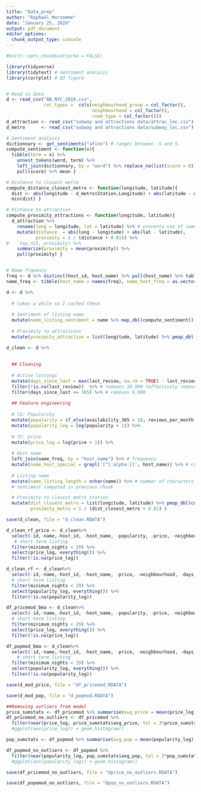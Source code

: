 ```yaml
---
title: "Data_prep"
author: "Raphaël Morsomme"
date: "January 25, 2020"
output: pdf_document
editor_options: 
  chunk_output_type: console
---
```


```r
#knitr::opts_chunk$set(echo = FALSE)

library(tidyverse)
library(tidytext) # sentiment analysis
library(corrplot) # Q3 figure


# Read in data
d <- read_csv("AB_NYC_2019.csv",
              col_types =  cols(neighbourhood_group = col_factor(),
                                neighbourhood = col_factor(),
                                room_type = col_factor()))
d_attraction <- read_csv("subway and attractions data/attrac_loc.csv")
d_metro      <- read_csv("subway and attractions data/subway_loc.csv")

# Sentiment analysis
dictionnary <- get_sentiments("afinn") # ranges between -5 and 5.
compute_sentiment <- function(x){
  tibble(term = x) %>%
    unnest_tokens(word, term) %>%
    left_join(dictionnary, by = "word") %>% replace_na(list(score = 0)) %>%
    pull(score) %>% mean }

# Distance to closest metro
compute_distance_closest_metro <- function(longitude, latitude){
  dist <- abs(longitude - d_metro$Station.Longitude) + abs(latitude - d_metro$Station.Latitude) # manhattan distance (instead of euclidean distance)
  min(dist) }

# Distance to attraction
compute_proximity_attractions <- function(longitude, latitude){
  d_attraction %>% 
    rename(long = longitude, lat = latitude) %>% # prevents use of same names
    mutate(distance  = abs(long - longitude) + abs(lat - latitude),
           proximity = 1 / (distance + 0.01)) %>%
#    top_n(5, proximity) %>%
    summarize(proximity = mean(proximity)) %>%
    pull(proximity) }


# Name frquency
freq <- d %>% distinct(host_id, host_name) %>% pull(host_name) %>% table # only count each id once (do not count people with multiple listing muliple times)
name_freq <- tibble(host_name = names(freq), name_host_freq = as.vector(freq) / sum(freq)) %>% arrange(-name_host_freq)
```

```r
d <- d %>%
  
  # takes a while so I cached these
  
  # Sentiment of listing name
  mutate(name_listing_sentiment = name %>% map_dbl(compute_sentiment)) %>%
  
  # Proximity to attractions
  mutate(proximity_attraction = list(longitude, latitude) %>% pmap_dbl(compute_proximity_attractions))
```

```r
d_clean <- d %>%
  
  
  ## Cleaning
  
  # Active listings
  mutate(days_since_last = max(last_review, na.rm = TRUE) - last_review) %>%
  filter(!is.na(last_review))  %>% # removes 10,000 (effectively removes people with no review)
  filter(days_since_last <= 365) %>% # removes 9,000
  
  ## Feature engineering
  
  # Y1: Popularity
  mutate(popularity = if_else(availability_365 > 10, reviews_per_month / availability_365, NA_real_)) %>%
  mutate(popularity_log = log(popularity + 1)) %>% 
  
  # Y2: price
  mutate(price_log = log(price + 1)) %>%
  
  # Host name
  left_join(name_freq, by = "host_name") %>% # frequency
  mutate(name_host_special = grepl('[^[:alpha:]]', host_name)) %>% # check if name contains a special character (not a letter)
  
  # Listing name
  mutate(name_listing_length = nchar(name)) %>% # number of characters
  # sentiment computed in previous chunk

  # Proximity to closest metro station
  mutate(dist_closest_metro = list(longitude, latitude) %>% pmap_dbl(compute_distance_closest_metro),
         proximity_metro = 1 / (dist_closest_metro + 0.01) )
```

```r
save(d_clean, file = "d_clean.RDATA")
```

```r
d_clean_rf_price <- d_clean%>% 
  select(-id,-name,-host_id, -host_name, -popularity, -price, -neighbourhood, -days_since_last, -dist_closest_metro, -popularity_log) %>% 
   # short term listing
  filter(minimum_nights < 29) %>%
  select(price_log, everything()) %>% 
  filter(!is.na(price_log))

d_clean_rf <- d_clean%>% 
  select(-id,-name,-host_id, -host_name, -price, -neighbourhood, -days_since_last, -dist_closest_metro, -price_log, -popularity) %>% 
  # short term listing
  filter(minimum_nights < 29) %>%
  select(popularity_log, everything()) %>% 
  filter(!is.na(popularity_log))

df_pricemod_bma <- d_clean%>% 
  select(-id,-name,-host_id, -host_name, -popularity, -price, -neighbourhood, -days_since_last, -dist_closest_metro, -popularity_log, -longitude, -latitude) %>% 
  # short term listing
  filter(minimum_nights < 29) %>%
  select(price_log, everything()) %>% 
  filter(!is.na(price_log))

df_popmod_bma <- d_clean%>% 
  select(-id,-name,-host_id, -host_name, -price, -neighbourhood, -days_since_last, -dist_closest_metro, -price_log, -popularity, -longitude, -latitude) %>% 
    # short term listing
  filter(minimum_nights < 29) %>%
  select(popularity_log, everything()) %>% 
  filter(!is.na(popularity_log))

```


```r
save(d_mod_price, file = "df_pricemod.RDATA")
```

```r
save(d_mod_pop, file = "d_popmod.RDATA")
```

```r

##Removing outliers from model 
price_sumstats <- df_pricemod %>% summarise(avg_price = mean(price_log), sd_price = sd(price_log), min_price = min(price_log), max_price = max(price_log))
df_pricemod_no_outliers <- df_pricemod %>% 
  filter(near(price_log, price_sumstats$avg_price, tol = 3*price_sumstats$sd_price)) #%>% 
  #ggplot(aes(price_log)) + geom_histogram()

pop_sumstats <- df_popmod %>% summarise(avg_pop = mean(popularity_log), sd_pop = sd(popularity_log), min_pop = min(popularity_log), max_pop = max(popularity_log))

df_popmod_no_outliers <- df_popmod %>% 
  filter(near(popularity_log, pop_sumstats$avg_pop, tol = 3*pop_sumstats$sd_pop)) #%>% 
  #ggplot(aes(popularity_log)) + geom_histogram()
```

```r
save(df_pricemod_no_outliers, file = "dprice_no_outliers.RDATA")
```

```r
save(df_popemod_no_outliers, file = "dpop_no_outliers.RDATA")
```

